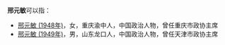 '''邢元敏'''可以指：
* [[邢元敏_(1948年)|邢元敏 (1948年)]]，女，重庆渝中人，中国政治人物，曾任重庆市政协主席
* [[邢元敏_(1949年)|邢元敏 (1949年)]]，男，山东龙口人，中国政治人物，曾任天津市政协主席

{{disambig|W|Cat=三字邢姓人名消歧义}}